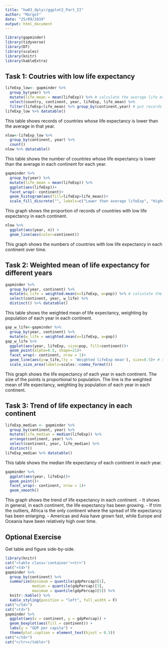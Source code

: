 ```yaml
---
title: "hw03_dplyr/ggplot2_Part_II"
author: "Margot"
date: "25/09/2019"
output: html_document
---
```

```r
library(gapminder)
library(tidyverse)
library(DT)
library(scales)
library(knitr)
library(kableExtra)
```
## Task 1: Coutries with low life expectancy

```r
lifeExp_low<- gapminder %>% 
  group_by(year) %>% 
  mutate(life_mean = mean(lifeExp)) %>% # calculate the average life expectancy of every year
  select(country, continent, year, lifeExp, life_mean) %>% 
  filter(lifeExp<life_mean) %>% group_by(continent,year) # put records of the same continent in the same year together, easier for sanity checking
lifeExp_low %>% datatable()
```

This table shows records of countries whose life expectancy is lower than the average in that year. 

```r
nlow<-lifeExp_low %>% 
  group_by(continent, year) %>% 
  count()
nlow %>% datatable()
```


This table shows the number of countries whose life expectancy is lower than the average in each continent for each year. 

```r
gapminder %>% 
  group_by(year) %>% 
  mutate(life_mean = mean(lifeExp)) %>% 
  ggplot(aes(lifeExp))+
  facet_wrap(~ continent)+
  geom_histogram(aes(fill=lifeExp>life_mean))+
  scale_fill_discrete("", labels=c("Lower than average lifeExp", "Higher than average lifeExp"))
```

This graph shows the proportion of records of countries with low life expectancy in each continent.

```r
nlow %>% 
  ggplot(aes(year, n)) +
  geom_line(aes(color=continent))
```

This graph shows the numbers of countries with low life expectancy in each continent over time.

## Task 2: Weighted mean of life expectancy for different years

```r
gapminder %>%
  group_by(year, continent) %>% 
  mutate(w_life = weighted.mean(x=lifeExp, w=pop)) %>% # calculate the weighted mean for a subgroup of data
  select(continent, year, w_life) %>% 
  distinct() %>% datatable()
```

This table shows the weighted mean of life expectancy, weighting by population of each year in each continent.

```r
gap_w_life<-gapminder %>%
  group_by(year, continent) %>% 
  mutate(w_life = weighted.mean(x=lifeExp, w=pop))
gap_w_life %>% 
  ggplot(aes(year, lifeExp, size=pop, fill=continent))+
  geom_point(alpha=0.5, shape=21)+
  facet_wrap(~ continent, nrow = 1)+
  geom_line(aes(y=w_life,lty = 'Weighted lifeExp mean'), size=0.5)+ # set a fixed width of line
  scale_size_area(labels=scales::comma_format())
```

This graph shows the life expectancy of each year in each continent. The size of the points is proportional to population. The line is the weighted mean of life expectancy, weighting by population of each year in each continent.

## Task 3: Trend of life expectancy in each continent

```r
lifeExp_median <- gapminder %>% 
  group_by(continent, year) %>% 
  mutate(life_median = median(lifeExp)) %>% 
  arrange(continent, year) %>% 
  select(continent, year, life_median) %>% 
  distinct()
lifeExp_median %>% datatable()
```

This table shows the median life expectancy of each continent in each year.


```r
gapminder %>% 
  ggplot(aes(year, lifeExp))+
  geom_point()+
  facet_wrap(~ continent, nrow = 1)+
  geom_smooth()
```

This graph shows the trend of life expectancy in each continent. 
- It shows in general, in each continent, the life expectancy has been growing. 
- If trim the outliers, Africa is the only continent where the spread of life expectancy has been enlarging.
- Americas and Asia have grown fast, while Europe and Oceania have been relatively high over time.

## Optional Exercise

Get table and figure side-by-side.

```r
library(knitr)
cat("<table class='container'><tr>")
cat("<td>")
gapminder %>%
  group_by(continent) %>% 
  summarize(minimum = quantile(gdpPercap)[1], 
            median = quantile(gdpPercap)[3],  
            maximum = quantile(gdpPercap)[5]) %>% 
  knitr::kable() %>% 
  kable_styling(position = "left", full_width = F)
cat("</td>")
cat("<td>")
gapminder %>% 
  ggplot(aes(x = continent, y = gdpPercap)) +
  geom_boxplot(aes(fill = continent)) +
  labs(y = "GDP per capita") +
  theme(plot.caption = element_text(hjust = 0.5))
cat("</td>")
cat("</tr></table>")
```